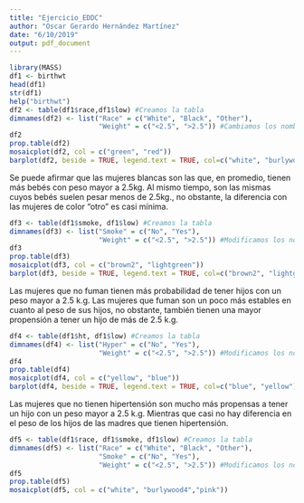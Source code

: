 ---
title: "Ejercicio_EDDC"
author: "Oscar Gerardo Hernández Martínez"
date: "6/10/2019"
output: pdf_document
---

```{r}
library(MASS)
df1 <- birthwt 
head(df1)
str(df1)
help("birthwt")
df2 <- table(df1$race,df1$low) #Creamos la tabla
dimnames(df2) <- list("Race" = c("White", "Black", "Other"), 
                      "Weight" = c("<2.5", ">2.5")) #Cambiamos los nombres
df2
prop.table(df2)
mosaicplot(df2, col = c("green", "red"))
barplot(df2, beside = TRUE, legend.text = TRUE, col=c("white", "burlywood4", "lightgreen"))
```

Se puede afirmar que las mujeres blancas son las que, en promedio, tienen más bebés con peso mayor a 2.5kg. Al mismo tiempo, son las mismas cuyos bebés suelen pesar menos de 2.5kg., no obstante, la diferencia con las mujeres de color "otro" es casi mínima.

```{r}
df3 <- table(df1$smoke, df1$low) #Creamos la tabla
dimnames(df3) <- list("Smoke" = c("No", "Yes"), 
                      "Weight" = c("<2.5", ">2.5")) #Modificamos los nombres
df3
prop.table(df3)
mosaicplot(df3, col = c("brown2", "lightgreen"))
barplot(df3, beside = TRUE, legend.text = TRUE, col=c("brown2", "lightgreen"))
```

Las mujeres que no fuman tienen más probabilidad de tener hijos con un peso mayor a 2.5 k.g.
Las mujeres que fuman son un poco más estables en cuanto al peso de sus hijos, no obstante, también tienen una mayor propensión a tener un hijo de más de 2.5 k.g.

```{r}
df4 <- table(df1$ht, df1$low) #Creamos la tabla
dimnames(df4) <- list("Hyper" = c("No", "Yes"), 
                      "Weight" = c("<2.5", ">2.5")) #Modificamos los nombres
df4
prop.table(df4)
mosaicplot(df4, col = c("yellow", "blue"))
barplot(df4, beside = TRUE, legend.text = TRUE, col=c("blue", "yellow"))
```

Las mujeres que no tienen hipertensión son mucho más propensas a tener un hijo con un peso mayor a 2.5 k.g. Mientras que casi no hay diferencia en el peso de los hijos de las madres que tienen hipertensión.

```{r}
df5 <- table(df1$race, df1$smoke, df1$low) #Creamos la tabla
dimnames(df5) <- list("Race" = c("White", "Black", "Other"),
                      "Smoke" = c("No", "Yes"),
                      "Weight" = c("<2.5", ">2.5")) #Modificamos los nombres
df5
prop.table(df5)
mosaicplot(df5, col = c("white", "burlywood4","pink"))
```


